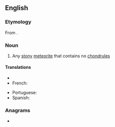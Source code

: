 ==English==

===Etymology===
From {{prefix|en|a|chondrite}}.

===Noun===
{{wikipedia}}
{{en-noun}}

# Any [[stony]] [[meteorite]] that contains no [[chondrule]]s

====Translations====
{{trans-top|stony meteorite that contains no chondrules}}
* {{l|fi|akondriitti}}
* French: {{t|fr|achondrite|f}}
{{trans-mid}}
* Portuguese: {{t|pt|acondrito|m}}
* Spanish: {{t|es|acondrita|f}}
{{trans-bottom}}

===Anagrams===
* {{anagrams|en|a=acdehinort|ditrochean}}